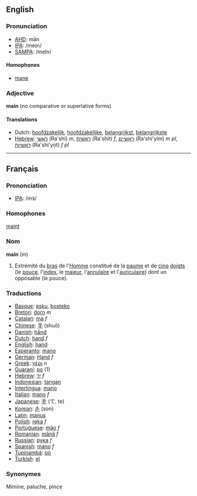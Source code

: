 ==English==
===Pronunciation===
*[[w:AHD|AHD]]: mān
*[[w:IPA|IPA]]: /meɪn/
*[[w:SAMPA|SAMPA]]: /meIn/

====Homophones====
*[[mane]]

===Adjective===
'''main''' (no comparative or superlative forms)

====Translations====
*Dutch: [[hoofdzakelijk]], [[hoofdzakelijke]], [[belangrijkst]], [[belangrijkste]]
*[[Hebrew]]: [[ראשי]] (Ra'shi) ''m'', [[ראשית]] (Ra'shit) ''f'', [[ראשיים]] (Ra'shi'yim) ''m pl'', [[ראשיות]] (Ra'shi'yot) ''f pl''

----

==Français==
===Prononciation===
*[[w:IPA|IPA]]: /mɜ̃/
===Homophones===
[[maint]]
===Nom===
'''main''' (m)
# Extrémité du [[bras]] de l'[[Homme]] constitué de la [[paume]] et de [[cinq]] [[doigts]] (le [[pouce]], l'[[index]], le [[majeur]], l'[[annulaire]] et l'[[auriculaire]]) dont un opposable (le pouce).
===Traductions===
*[[Basque]]: [[esku]], [[bosteko]]
*[[Breton]]: [[dorn]] ''m''
*[[Catalan]]: [[mà]] ''f''
*[[Chinese]]: [[手]] (shuǒ)
*[[Danish]]: [[hånd]]
*[[Dutch]]: [[hand]] ''f''
*[[English]]: [[hand]]
*[[Esperanto]]: [[mano]]
*[[German]]: [[Hand]] ''f''
*[[Greek]]: [[γέρι]] ''n''
*[[Guaraní]]: [[po]] (1)
*[[Hebrew]]: [[יד]] ''f''
*[[Indonesian]]: [[tangan]]
*[[Interlingua]]: [[mano]]
*[[Italian]]: [[mano]] ''f''
*[[Japanese]]: [[手]] (て, te)
*[[Korean]]: [[손]] (son)
*[[Latin]]: [[manus]]
*[[Polish]]: [[ręka]] ''f''
*[[Portuguese]]: [[mão]] ''f''
*[[Romanian]]: [[mână]] ''f''
*[[Russian]]: [[рука]] ''f''
*[[Spanish]]: [[mano]] ''f''
*[[Tupinambá]]: [[pó]]
*[[Turkish]]: [[el]]
===Synonymes===
Mimine, paluche, pince